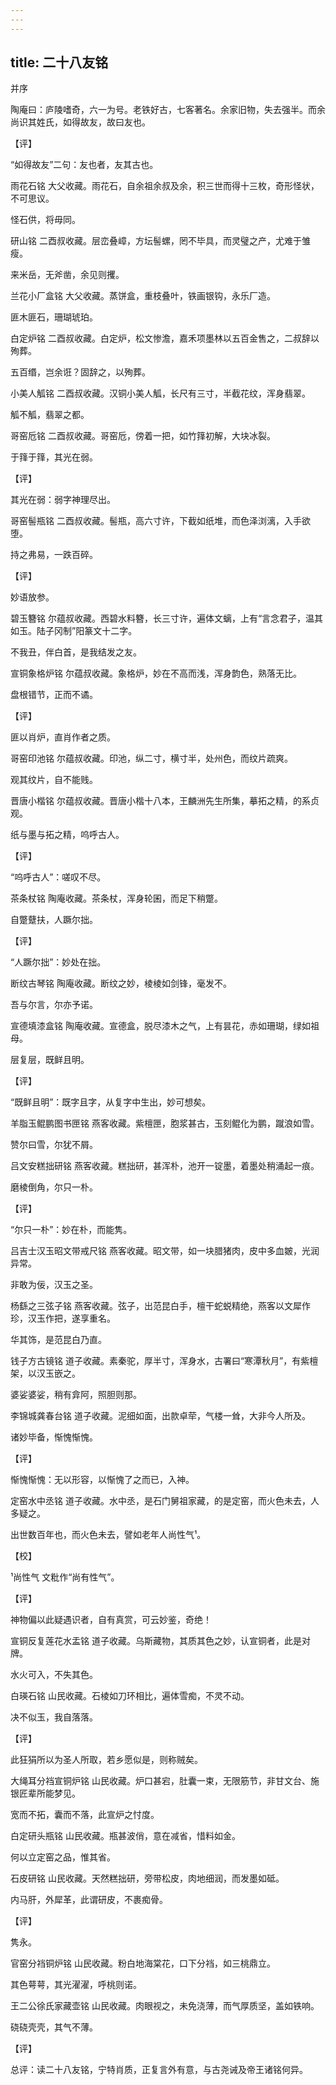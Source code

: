 ```yaml
---
---
---
```

title: 二十八友铭
---



并序





陶庵曰：庐陵嗜奇，六一为号。老铁好古，七客著名。余家旧物，失去强半。而余尚识其姓氏，如得故友，故曰友也。

【评】

“如得故友”二句：友也者，友其古也。





雨花石铭 大父收藏。雨花石，自余祖余叔及余，积三世而得十三枚，奇形怪状，不可思议。


怪石供，将毋同。





研山铭 二酉叔收藏。层峦叠嶂，方坛髻螺，罔不毕具，而灵璧之产，尤难于雏瘦。


来米岳，无斧凿，余见则攫。





兰花小厂盒铭 大父收藏。蒸饼盒，重枝叠叶，铁画银钩，永乐厂造。


匪木匪石，珊瑚琥珀。





白定炉铭 二酉叔收藏。白定炉，松文惨澹，嘉禾项墨林以五百金售之，二叔辞以殉葬。


五百缗，岂余诳？固辞之，以殉葬。





小美人觚铭 二酉叔收藏。汉铜小美人觚，长尺有三寸，半截花纹，浑身翡翠。


觚不觚，翡翠之都。





哥窑卮铭 二酉叔收藏。哥窑卮，傍着一把，如竹箨初解，大块冰裂。


于箨于箨，其光在弱。

【评】

其光在弱：弱字神理尽出。





哥窑髻瓶铭 二酉叔收藏。髻瓶，高六寸许，下截如纸堆，而色泽浏漓，入手欲堕。


持之弗易，一跌百碎。

【评】

妙语放参。





碧玉簪铭 尔蕴叔收藏。西碧水料簪，长三寸许，遍体文螭，上有“言念君子，温其如玉。陆子冈制”阳篆文十二字。


不我丑，伴白首，是我结发之友。





宣铜象格炉铭 尔蕴叔收藏。象格炉，妙在不高而浅，浑身韵色，熟落无比。


盘根错节，正而不谲。

【评】

匪以肖炉，直肖作者之质。





哥窑印池铭 尔蕴叔收藏。印池，纵二寸，横寸半，处州色，而纹片疏爽。


观其纹片，自不能贱。





晋唐小楷铭 尔蕴叔收藏。晋唐小楷十八本，王麟洲先生所集，摹拓之精，的系贞观。


纸与墨与拓之精，呜呼古人。

【评】

“呜呼古人”：嗟叹不尽。





茶条杖铭 陶庵收藏。茶条杖，浑身轮囷，而足下稍蹩。


自蹩躠扶，人蹶尔拙。

【评】

“人蹶尔拙”：妙处在拙。





断纹古琴铭 陶庵收藏。断纹之妙，棱棱如剑锋，毫发不。


吾与尔言，尔亦予诺。





宣德填漆盒铭 陶庵收藏。宣德盒，脱尽漆木之气，上有昙花，赤如珊瑚，绿如祖母。


层复层，既鲜且明。

【评】

“既鲜且明”：既字且字，从复字中生出，妙可想矣。





羊脂玉鲲鹏图书匣铭 燕客收藏。紫檀匣，胞浆甚古，玉刻鲲化为鹏，蹴浪如雪。


赞尔曰雪，尔犹不屑。





吕文安糕拙研铭 燕客收藏。糕拙研，甚浑朴，池开一锭墨，着墨处稍涌起一痕。


磨棱倒角，尔只一朴。

【评】

“尔只一朴”：妙在朴，而能隽。





吕吉士汉玉昭文带戒尺铭 燕客收藏。昭文带，如一块腊猪肉，皮中多血皴，光润异常。


非敢为佞，汉玉之圣。





杨繇之三弦子铭 燕客收藏。弦子，出范昆白手，檀干蛇蜕精绝，燕客以文犀作珍，汉玉作把，遂享重名。


华其饰，是范昆白乃直。





钱子方古镜铭 道子收藏。素秦驼，厚半寸，浑身水，古署曰“寒潭秋月”，有紫檀架，以汉玉嵌之。


婆娑婆娑，稍有弇阿，照胆则那。





李锦城龚春台铭 道子收藏。泥细如面，出款卓荦，气楼一耸，大非今人所及。


诸妙毕备，惭愧惭愧。

【评】

惭愧惭愧：无以形容，以惭愧了之而已，入神。





定窑水中丞铭 道子收藏。水中丞，是石门舅祖家藏，的是定窑，而火色未去，人多疑之。


出世数百年也，而火色未去，譬如老年人尚性气¹。

【校】

¹尚性气 文粃作“尚有性气”。

【评】

神物偏以此疑遇识者，自有真赏，可云妙鉴，奇绝！





宣铜反复莲花水盂铭 道子收藏。乌斯藏物，其质其色之妙，认宣铜者，此是对牌。


水火可入，不失其色。





白瑛石铭 山民收藏。石棱如刀环相比，遍体雪痴，不灵不动。


决不似玉，我自落落。

【评】

此狂狷所以为圣人所取，若乡愿似是，则称贼矣。





大绳耳分裆宣铜炉铭 山民收藏。炉口甚宕，肚囊一束，无限筋节，非甘文台、施银匠辈所能梦见。


宽而不拓，囊而不落，此宣炉之忖度。





白定研头瓶铭 山民收藏。瓶甚波俏，意在减省，惜料如金。


何以立定窑之品，惟其省。





石皮研铭 山民收藏。天然糕拙研，旁带松皮，肉地细润，而发墨如砥。


内马肝，外犀革，此谓研皮，不裹痴骨。

【评】

隽永。





官窑分裆铜炉铭 山民收藏。粉白地海棠花，口下分裆，如三桃鼎立。


其色萼萼，其光濯濯，呼桃则诺。





王二公徐氏家藏壶铭 山民收藏。肉眼视之，未免浇薄，而气厚质坚，盖如铁响。


硗硗壳壳，其气不薄。

【评】

总评：读二十八友铭，宁特肖质，正复言外有意，与古尧诫及帝王诸铭何异。